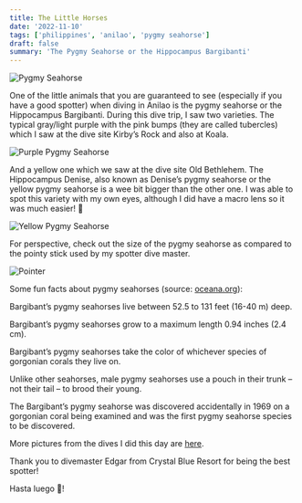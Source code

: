 ```yaml
---
title: The Little Horses
date: '2022-11-10'
tags: ['philippines', 'anilao', 'pygmy seahorse']
draft: false
summary: 'The Pygmy Seahorse or the Hippocampus Bargibanti'
---
```


<Image
  src="/static/images/little-horses/PygmySeahorse.jpg"
  width={800}
  height={840}
  alt="Pygmy Seahorse"
/>

One of the little animals that you are guaranteed to see (especially if you have a good spotter) when diving in Anilao is the pygmy seahorse or the Hippocampus Bargibanti. During this dive trip, I saw two varieties. The typical gray/light purple with the pink bumps (they are called tubercles) which I saw at the dive site Kirby’s Rock and also at Koala.

<Image
  src="/static/images/little-horses/purple-pygmy.jpg"
  width={800}
  height={473}
  alt="Purple Pygmy Seahorse"
/>

And a yellow one which we saw at the dive site Old Bethlehem. The Hippocampus Denise, also known as Denise’s pygmy seahorse or the yellow pygmy seahorse is a wee bit bigger than the other one. I was able to spot this variety with my own eyes, although I did have a macro lens so it was much easier! 🔎

<Image
   src="/static/images/little-horses/yellow-pygmy.jpg"
  width={800}
  height={473}
  alt="Yellow Pygmy Seahorse"
/>

For perspective, check out the size of the pygmy seahorse as compared to the pointy stick used by my spotter dive master.

<Image
  src="/static/images/little-horses/pygmy-pointer.jpg"
  width={800}
  height={473}
  alt="Pointer"
/>

Some fun facts about pygmy seahorses (source: [oceana.org](https://oceana.org/marine-life/pygmy-seahorse/)):

Bargibant’s pygmy seahorses live between 52.5 to 131 feet (16-40 m) deep.

Bargibant’s pygmy seahorses grow to a maximum length 0.94 inches (2.4 cm).

Bargibant’s pygmy seahorses take the color of whichever species of gorgonian corals they live on.

Unlike other seahorses, male pygmy seahorses use a pouch in their trunk – not their tail – to brood their young.

The Bargibant’s pygmy seahorse was discovered accidentally in 1969 on a gorgonian coral being examined and was the first pygmy seahorse species to be discovered.

More pictures from the dives I did this day are [here](https://adobe.ly/3UEN56u).

Thank you to divemaster Edgar from Crystal Blue Resort for being the best spotter!

Hasta luego 👋!